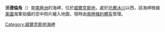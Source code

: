 {{unreferenced|time=2013-10-27T04:54:19+00:00}}
{{Coord|66|34|S|115|33|E||display=title}}

'''沃德倫角'''（{{lang-en|Cape Waldron}}）是[[南極洲|南極洲]]的海岬，位於[[威爾克斯地|威爾克斯地]]，處於[[托滕冰川|托滕冰川]]以西，該海岬根據[[美國|美國]]海軍拍攝的空中照片繪入地圖，現時由[[南極條約體系|南極條約體系]]管理。

{{DEFAULTSORT:Cape Waldron}}
[[Category:威爾克斯地海岬|Category:威爾克斯地海岬]]


{{WilkesLand-geo-stub}}